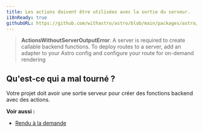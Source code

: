 ```yaml
---
title: Les actions doivent être utilisées avec la sortie du serveur.
i18nReady: true
githubURL: https://github.com/withastro/astro/blob/main/packages/astro/src/core/errors/errors-data.ts
---
```


> **ActionsWithoutServerOutputError**: A server is required to create callable backend functions. To deploy routes to a server, add an adapter to your Astro config and configure your route for on-demand rendering

## Qu'est-ce qui a mal tourné ?
Votre projet doit avoir une sortie serveur pour créer des fonctions backend avec des actions.

**Voir aussi :**
- [Rendu à la demande](/fr/guides/on-demand-rendering/)

